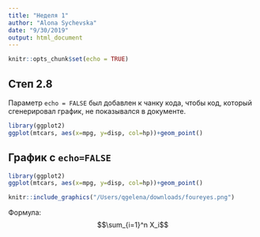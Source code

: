 ```yaml
---
title: "Неделя 1"
author: "Alona Sychevska"
date: "9/30/2019"
output: html_document
---
```


```r
knitr::opts_chunk$set(echo = TRUE)
```

## Степ 2.8

Параметр `echo = FALSE` был добавлен к чанку кода, чтобы код, который сгенерировал график, не показывался в документе.
```r
library(ggplot2)
ggplot(mtcars, aes(x=mpg, y=disp, col=hp))+geom_point()
```

## График с `echo=FALSE`

```r
library(ggplot2)
ggplot(mtcars, aes(x=mpg, y=disp, col=hp))+geom_point()
```

```r
knitr::include_graphics("/Users/qgelena/downloads/foureyes.png")
```

Формула: 
$$\sum_{i=1}^n X_i$$
